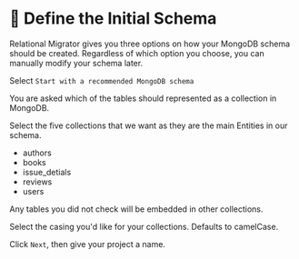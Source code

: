 
# 👐 Define the Initial Schema

Relational Migrator gives you three options on how your MongoDB schema should be created. Regardless of which option you choose, you can manually modify your schema later. 

Select `Start with a recommended MongoDB schema`

You are asked which of the tables should represented as a collection in MongoDB. 

Select the five collections that we want as they are the main Entities in our schema.

- authors
- books
- issue_detials
- reviews
- users

Any tables you did not check will be embedded in other collections. 

<Screenshot url="http://127.0.0.1:8278" src="img/80-image-001.png" alt="Screenshot of the connect modal" />

Select the casing you'd like for your collections. Defaults to camelCase.

Click `Next`, then give your project a name. 